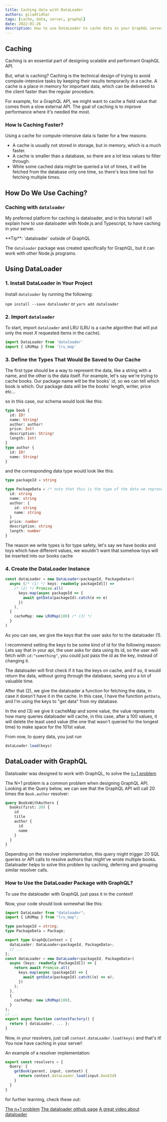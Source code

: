 ```yaml
---
title: Caching data with DataLoader
authors: giladtidhar
tags: [cache, data, server, graphql]
date: 2022-01-26
description: How to use DataLoader to cache data in your GraphQL server.
---
```



## Caching

Caching is an essential part of designing scalable and performant GraphQL API.

But, what is caching? Caching is the technical design of trying to avoid compute-intensive tasks by
keeping their results temporarily in a cache. A cache is a place in memory for important data, which
can be delivered to the client faster than the regular procedure.

For example, for a GraphQL API, we might want to cache a field value that comes from a slow external
API. The goal of caching is to improve performance where it's needed the most.

### How Is Caching Faster?

Using a cache for compute-intensive data is faster for a few reasons:

- A cache is usually not stored in storage, but in memory, which is a much faster.
- A cache is smaller than a database, so there are a lot less values to filter through.
- While some cached data might be queried a lot of times, it will be fetched from the database only
  one time, so there's less time lost for fetching multiple times.

## How Do We Use Caching?

### Caching with `dataloader`

My preferred platform for caching is dataloader, and in this tutorial I will explain how to use
dataloader with Node.js and Typescript, to have caching in your server.

<Callout>
**Tip**: `dataloader` outside of GraphQL

The `dataloader` package was created specifically for GraphQL, but it can work with other Node.js
programs.

</Callout>

## Using DataLoader

### 1. Install DataLoader in Your Project

Install `dataloader` by running the following:

`npm install --save dataloader` or `yarn add dataloader`

### 2. Import `dataloader`

To start, import `dataloader` and LRU (LRU is a cache algorithm that will put only the most _X_
requested items in the cache).

```ts
import DataLoader from 'dataloader'
import { LRUMap } from 'lru_map'
```

### 3. Define the Types That Would Be Saved to Our Cache

The first type should be a way to represent the data, like a string with a name, and the other is
the data itself. For example, let's say we're trying to cache books. Our package name will be the
books' id, so we can tell which book is which. Our package data will be the books' length, writer,
price etc...

so in this case, our schema would look like this:

```graphql
type book {
  id: ID!
  name: String!
  author: author!
  price: Int!
  description: String!
  length: Int!
}
type author {
  id: ID!
  name: String!
}
```

and the corresponding data type would look like this:

```ts
type packageId = string

type PackageData = /* note that this is the type of the data we represent. */ {
  id: string
  name: string
  author: {
    id: string
    name: string
  }
  price: number
  description: string
  length: number
}
```

The reason we write types is for type safety, let's say we have books and toys which have different
values, we wouldn't want that somehow toys will be inserted into our books cache

### 4. Create the DataLoader Instance

```ts
const dataLoader = new DataLoader<packageId, PackageData>(
  async (/* (1) */ keys: readonly packageId[]) =>
    /* (2) */ Promise.all(
      keys.map(async packageId => {
        await getData(packageId).catch(e => e)
      })
    ),
  {
    cacheMap: new LRUMap(100) /* (3) */
  }
)
```

As you can see, we give the keys that the user asks for to the dataloader (1).

I recommend setting the keys to be some kind of id for the following reason: Lets say that in your
api, the user asks for data using its id, so the user will fetch with `id:"something"`, you could
just pass the id as the key, instead of changing it.

The dataloader will first check if it has the keys on cache, and if so, it would return the data,
without going through the database, saving you a lot of valuable time.

After that (2), we give the dataloader a function for fetching the data, in case it doesn't have it
in the cache. In this case, I have the function `getData`, and I'm using the keys to "get data" from
my database.

In the end (3) we give it cacheMap and some value, the value represents how many queries dataloader
will cache, in this case, after a 100 values, it will delete the least used value (the one that
wasn't queried for the longest time) to make space for the 101st value.

From now, to query data, you just run

```ts
dataLoader.load(keys)
```

## DataLoader with GraphQL

Dataloader was designed to work with GraphQL, to solve the
[n+1 problem](https://medium.com/the-marcy-lab-school/what-is-the-n-1-problem-in-graphql-dd4921cb3c1a)

The N+1 problem is a common problem when designing GraphQL API. Looking at the Query below, we can
see that the GraphQL API will call 20 times the `Book.author` resolver:

```graphql
query BooksWithAuthors {
  books(first: 20) {
    id
    title
    author {
      id
      name
    }
  }
}
```

Depending on the resolver implementation, this query might trigger 20 SQL queries or API calls to
resolve authors that might've wrote multiple books. Dataloader helps to solve this problem by
caching, deferring and grouping similar resolver calls.

### How to Use the DataLoader Package with GraphQL?

To use the dataloader with GraphQL just pass it in the context!

Now, your code should look somewhat like this:

```ts
import DataLoader from "dataloader";
import { LRUMap } from "lru_map";

type packageId = string;
type PackageData = Package;

export type GraphQLContext = {
  dataLoader: DataLoader<packageId, PackageData>;
  // ...
};
const dataLoader = new DataLoader<packageId, PackageData>(
  async (keys: readonly PackageId[]) => {
    return await Promise.all(
      keys.map(async (packageId) => {
        await getData(packageId).catch((e) => e);
      })
    );
  },
  {
    cacheMap: new LRUMap(100),
  }
);
// ...
export async function contextFactory() {
  return { dataLoader, ... };
}
```

Now, in your resolvers, just call `context.dataLoader.load(keys)` and that's it! You now have
caching in your server!

An example of a resolver implementation:

```ts
export const resolvers = {
  Query: {
    getBook(parent, input, context) {
      return context.dataLoader.load(input.bookId)
    }
  }
}
```

for further learning, check these out:

[The n+1 problem](https://medium.com/the-marcy-lab-school/what-is-the-n-1-problem-in-graphql-dd4921cb3c1a)
[The dataloader github page](https://github.com/graphql/dataloader)
[A great video about dataloader](https://youtu.be/_FQ1ZEWIn2s)
